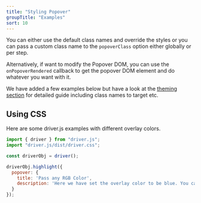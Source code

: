 ```yaml
---
title: "Styling Popover"
groupTitle: "Examples"
sort: 10
---
```



You can either use the default class names and override the styles or you can pass a custom class name to the `popoverClass` option either globally or per step.

Alternatively, if want to modify the Popover DOM, you can use the `onPopoverRendered` callback to get the popover DOM element and do whatever you want with it.

We have added a few examples below but have a look at the [theming section](/docs/theming#styling-popover) for detailed guide including class names to target etc.

## Using CSS

Here are some driver.js examples with different overlay colors.

```js
import { driver } from "driver.js";
import "driver.js/dist/driver.css";

const driverObj = driver();

driverObj.highlight({
  popover: {
    title: 'Pass any RGB Color',
    description: 'Here we have set the overlay color to be blue. You can pass any RGB color to overlayColor option.'
  }
});
```

<div className='flex flex-col gap-1 -mt-5'>
  <CodeSample
    buttonText={"Red Color"}
    config={{
      overlayColor: 'red',
      overlayOpacity: 0.3
    }}
    highlight={{
      popover: {
        title: 'Pass any RGB Color',
        description: 'Here we have set the overlay color to be blue. You can pass any RGB color to overlayColor option.',
      }
    }}
    id={"left-start"}
    client:load
  />
</div>